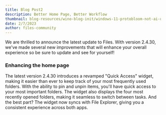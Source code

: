 ```yaml
---
title: Blog Post2
description: Better Home Page, Better Workflow
thumbnail: blog-resources/wino-blog-init/windows-11-protobloom-not-ai-upscaled-v0-n5es4gwanw2e1.webp
date: 2/7/2023
author: files-community
---
```


We are thrilled to announce the latest update to Files. With version 2.4.30, we've made several new improvements that will enhance your overall experience so be sure to update and see for yourself!

### Enhancing the home page

The latest version 2.4.30 introduces a revamped "Quick Access" widget, making it easier than ever to keep track of your most frequently used folders. With the ability to pin and unpin items, you'll have quick access to your most important folders. The widget also displays the four most recently opened folders, making it seamless to switch between tasks. And the best part? The widget now syncs with File Explorer, giving you a consistent experience across both apps.
